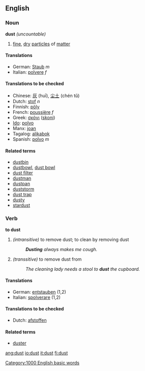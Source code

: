 ==English==
===Noun===
'''dust''' ''(uncountable)''

#[[fine]], [[dry]] [[particle]]s of [[matter]]

====Translations====
*German: [[Staub]] ''m''
*Italian: [[polvere]] ''f''
====Translations to be checked====
{{checktrans}}
*Chinese: [[灰]] (huī), [[尘土]] (chén tǔ)
*Dutch: [[stof]] ''n''
*Finnish: [[pöly]]
*French: [[poussière]] ''f''
*Greek: [[σκόνι]] ([[skoni]])
*[[Ido]]: [[polvo]]
*Manx: [[joan#Manx|joan]]
*Tagalog: [[alikabok]]
*Spanish: [[polvo]] ''m''

====Related terms====
*[[dustbin]]
*[[dustbowl]], [[dust bowl]]
*[[dust filter]]
*[[dustman]]
*[[dustpan]]
*[[duststorm]]
*[[dust trap]]
*[[dusty]]
*[[stardust]]

===Verb===
'''to dust'''
#''(intransitive)'' to remove dust; to clean by removing dust
#:'''''Dusting''' always makes me cough.''
#''(transsitive)'' to remove dust from
#:''The cleaning lady needs a stool to '''dust''' the cupboard.''
====Translations====
*German: [[entstauben]] (1,2)
*Italian: [[spolverare]] (1,2)
====Translations to be checked====
{{checktrans}}
*Dutch: [[afstoffen]]

====Related terms====
*[[duster]]

[[Category:1000 English basic words]]

[[ang:dust]]
[[io:dust]]
[[it:dust]]
[[fi:dust]]